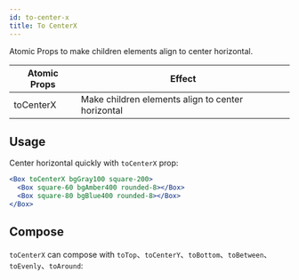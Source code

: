 ```yaml
---
id: to-center-x
title: To CenterX
---
```



Atomic Props to make children elements align to center horizontal.

| Atomic Props | Effect                                            |
| ------------ | ------------------------------------------------- |
| toCenterX    | Make children elements align to center horizontal |

## Usage

Center horizontal quickly with `toCenterX` prop:

```jsx live
<Box toCenterX bgGray100 square-200>
  <Box square-60 bgAmber400 rounded-8></Box>
  <Box square-80 bgBlue400 rounded-8></Box>
</Box>
```

## Compose

`toCenterX` can compose with `toTop`、`toCenterY`、`toBottom`、`toBetween`、`toEvenly`、`toAround`:

<LayoutEngine7 />
